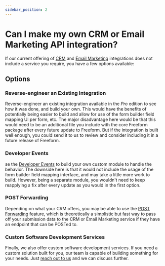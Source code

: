 ```yaml
---
sidebar_position: 2
---
```


# Can I make my own CRM or Email Marketing API integration?

If our current offering of [CRM](../../integrations#crm) and [Email Marketing](../../integrations#email-marketing) integrations does not include a service you require, you have a few options available:

## Options

### Reverse-engineer an Existing Integration

Reverse-engineer an existing integration available in the _Pro_ edition to see how it was done, and build your own. This would have the benefits of potentially being easier to build and allow for use of the form builder field mapping UI per form, etc. The major disadvantage here would be that this would need to be an additional file you include with the core Freeform package after every future update to Freeform. But if the integration is built well enough, you could send it to us to review and consider including it in a future release of Freeform.

### Developer Events

se the [Developer Events](../../developer/events/form) to build your own custom module to handle the behavior. The downside here is that it would not include the usage of the form builder field mapping interface, and may take a little more work to build. However, being a separate module, you wouldn't need to keep reapplying a fix after every update as you would in the first option.

### POST Forwarding

Depending on what your CRM offers, you may be able to use the [POST Forwarding](../../integrations#other) feature, which is theoretically a simplistic but fast way to pass off your submission data to the CRM or Email Marketing service if they have an endpoint that can be POSTed to.

### Custom Software Development Services

Finally, we also offer custom software development services. If you need a custom solution built for you, our team is capable of building something for your needs. Just [reach out to us](/support) and we can discuss further.
